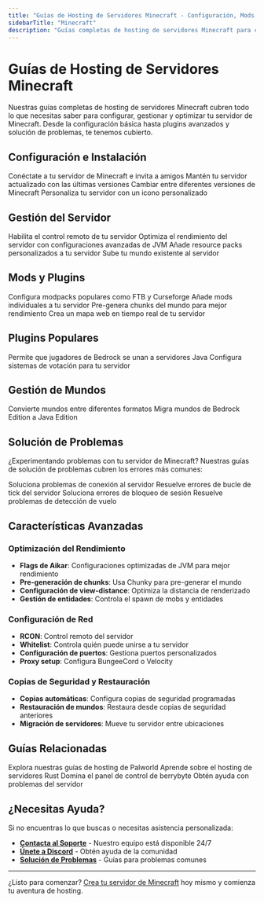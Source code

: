 ```yaml
---
title: "Guías de Hosting de Servidores Minecraft - Configuración, Mods, Plugins y Solución de Problemas"
sidebarTitle: "Minecraft"
description: "Guías completas de hosting de servidores Minecraft para configuración, modpacks, plugins como Dynmap y Geyser, optimización de rendimiento con Aikar's Flags y solución de problemas."
---
```


# Guías de Hosting de Servidores Minecraft

Nuestras guías completas de hosting de servidores Minecraft cubren todo lo que necesitas saber para configurar, gestionar y optimizar tu servidor de Minecraft. Desde la configuración básica hasta plugins avanzados y solución de problemas, te tenemos cubierto.

## Configuración e Instalación

<CardGroup cols={2}>
  <Card title="Unirse al servidor" href="/es/juegos/minecraft/unirse-servidor" icon="users">
    Conéctate a tu servidor de Minecraft e invita a amigos
  </Card>
  <Card title="Actualizar JARs" href="/games/minecraft/updating-jars" icon="download">
    Mantén tu servidor actualizado con las últimas versiones
  </Card>
  <Card title="Cambiar versiones" href="/games/minecraft/changing-versions" icon="arrow-up-down">
    Cambiar entre diferentes versiones de Minecraft
  </Card>
  <Card title="Icono del servidor" href="/games/minecraft/server-icon" icon="image">
    Personaliza tu servidor con un icono personalizado
  </Card>
</CardGroup>

## Gestión del Servidor

<CardGroup cols={2}>
  <Card title="Configurar RCON" href="/games/minecraft/setting-up-rcon" icon="terminal">
    Habilita el control remoto de tu servidor
  </Card>
  <Card title="Flags de Aikar" href="/games/minecraft/aikars-flags" icon="flag">
    Optimiza el rendimiento del servidor con configuraciones avanzadas de JVM
  </Card>
  <Card title="Resource Packs" href="/games/minecraft/resource-packs" icon="palette">
    Añade resource packs personalizados a tu servidor
  </Card>
  <Card title="Subir mundo" href="/games/minecraft/upload-world" icon="upload">
    Sube tu mundo existente al servidor
  </Card>
</CardGroup>

## Mods y Plugins

<CardGroup cols={2}>
  <Card title="Instalar Modpacks" href="/games/minecraft/installing-modpacks" icon="package">
    Configura modpacks populares como FTB y Curseforge
  </Card>
  <Card title="Instalar Mods" href="/games/minecraft/installing-mods" icon="puzzle-piece">
    Añade mods individuales a tu servidor
  </Card>
  <Card title="Plugin Chunky" href="/games/minecraft/plugins/chunky" icon="map">
    Pre-genera chunks del mundo para mejor rendimiento
  </Card>
  <Card title="Plugin Dynmap" href="/games/minecraft/plugins/dynmap" icon="globe">
    Crea un mapa web en tiempo real de tu servidor
  </Card>
</CardGroup>

## Plugins Populares

<CardGroup cols={2}>
  <Card title="Geyser" href="/games/minecraft/plugins/geyser" icon="mobile">
    Permite que jugadores de Bedrock se unan a servidores Java
  </Card>
  <Card title="Votifier" href="/games/minecraft/plugins/votifier" icon="thumbs-up">
    Configura sistemas de votación para tu servidor
  </Card>
</CardGroup>

## Gestión de Mundos

<CardGroup cols={2}>
  <Card title="Convertir mundo" href="/games/minecraft/convert-world" icon="refresh">
    Convierte mundos entre diferentes formatos
  </Card>
  <Card title="Convertir Bedrock a Java" href="/games/minecraft/convert-bedrock-to-java" icon="arrow-right">
    Migra mundos de Bedrock Edition a Java Edition
  </Card>
</CardGroup>

## Solución de Problemas

¿Experimentando problemas con tu servidor de Minecraft? Nuestras guías de solución de problemas cubren los errores más comunes:

<CardGroup cols={2}>
  <Card title="Connection Timed Out" href="/es/juegos/minecraft/errores-comunes/conexion-tiempo-agotado" icon="wifi-off">
    Soluciona problemas de conexión al servidor
  </Card>
  <Card title="Exception Server Tick Loop" href="/games/minecraft/common-errors/exception-server-tick-loop" icon="alert-circle">
    Resuelve errores de bucle de tick del servidor
  </Card>
  <Card title="Failed to Check Session Lock" href="/games/minecraft/common-errors/failed-to-check-session-lock" icon="lock">
    Soluciona errores de bloqueo de sesión
  </Card>
  <Card title="Kicked for Flying" href="/games/minecraft/common-errors/kicked-for-flying" icon="plane">
    Resuelve problemas de detección de vuelo
  </Card>
</CardGroup>

## Características Avanzadas

### Optimización del Rendimiento
- **Flags de Aikar**: Configuraciones optimizadas de JVM para mejor rendimiento
- **Pre-generación de chunks**: Usa Chunky para pre-generar el mundo
- **Configuración de view-distance**: Optimiza la distancia de renderizado
- **Gestión de entidades**: Controla el spawn de mobs y entidades

### Configuración de Red
- **RCON**: Control remoto del servidor
- **Whitelist**: Controla quién puede unirse a tu servidor
- **Configuración de puertos**: Gestiona puertos personalizados
- **Proxy setup**: Configura BungeeCord o Velocity

### Copias de Seguridad y Restauración
- **Copias automáticas**: Configura copias de seguridad programadas
- **Restauración de mundos**: Restaura desde copias de seguridad anteriores
- **Migración de servidores**: Mueve tu servidor entre ubicaciones

## Guías Relacionadas

<CardGroup cols={2}>
  <Card title="Palworld" href="/es/juegos/palworld/introduccion" icon="gamepad-2">
    Explora nuestras guías de hosting de Palworld
  </Card>
  <Card title="Rust" href="/games/rust/introduction" icon="shield">
    Aprende sobre el hosting de servidores Rust
  </Card>
  <Card title="Panel de Control" href="/panel/overview" icon="settings">
    Domina el panel de control de berrybyte
  </Card>
  <Card title="Soporte" href="/es/ayuda/solucion-problemas" icon="headset">
    Obtén ayuda con problemas del servidor
  </Card>
</CardGroup>

## ¿Necesitas Ayuda?

Si no encuentras lo que buscas o necesitas asistencia personalizada:

- **[Contacta al Soporte](https://berrybyte.net/contact)** - Nuestro equipo está disponible 24/7
- **[Únete a Discord](https://discord.gg/Wc9wMZxQ2D)** - Obtén ayuda de la comunidad
- **[Solución de Problemas](/es/ayuda/solucion-problemas)** - Guías para problemas comunes

---

¿Listo para comenzar? [Crea tu servidor de Minecraft](https://berrybyte.net/) hoy mismo y comienza tu aventura de hosting.